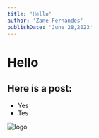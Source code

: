 ```yaml
---
title: 'Hello'
author: 'Zane Fernandes'
publishDate: 'June 28,2023'
---
```




# Hello 

## Here is a post:

- Yes 
- Tes

<Image
          src='/assets/logo-no-background.svg'
          alt='logo'
          width={90}
          height={50}
          className=''
        />

